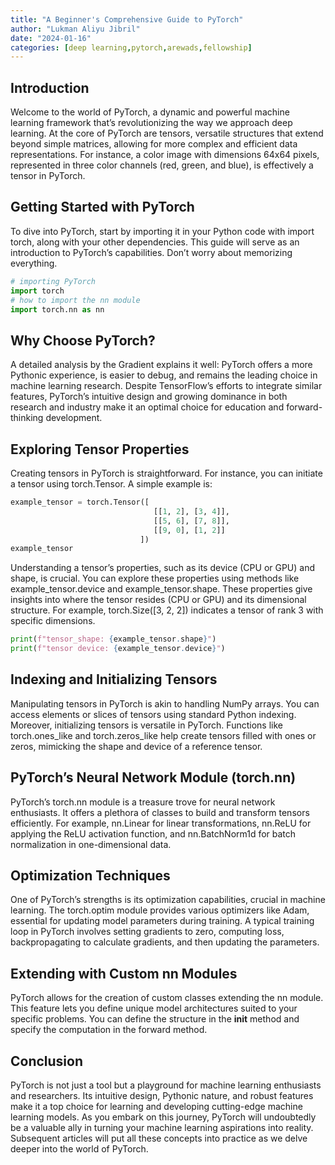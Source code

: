 ```yaml
---
title: "A Beginner's Comprehensive Guide to PyTorch"
author: "Lukman Aliyu Jibril"
date: "2024-01-16"
categories: [deep learning,pytorch,arewads,fellowship]
---
```


## Introduction

Welcome to the world of PyTorch, a dynamic and powerful machine learning framework that's revolutionizing the way we approach deep learning. At the core of PyTorch are tensors, versatile structures that extend beyond simple matrices, allowing for more complex and efficient data representations. For instance, a color image with dimensions 64x64 pixels, represented in three color channels (red, green, and blue), is effectively a tensor in PyTorch.

## Getting Started with PyTorch

To dive into PyTorch, start by importing it in your Python code with import torch, along with your other dependencies. This guide will serve as an introduction to PyTorch's capabilities. Don't worry about memorizing everything.

```py
# importing PyTorch
import torch
# how to import the nn module
import torch.nn as nn
```


## Why Choose PyTorch?

A detailed analysis by the Gradient explains it well: PyTorch offers a more Pythonic experience, is easier to debug, and remains the leading choice in machine learning research. Despite TensorFlow's efforts to integrate similar features, PyTorch's intuitive design and growing dominance in both research and industry make it an optimal choice for education and forward-thinking development.

## Exploring Tensor Properties

Creating tensors in PyTorch is straightforward. For instance, you can initiate a tensor using torch.Tensor. A simple example is:


```py
example_tensor = torch.Tensor([
                                [[1, 2], [3, 4]],
                                [[5, 6], [7, 8]],
                                [[9, 0], [1, 2]]
                             ])
example_tensor
```


Understanding a tensor's properties, such as its device (CPU or GPU) and shape, is crucial. You can explore these properties using methods like example_tensor.device and example_tensor.shape. These properties give insights into where the tensor resides (CPU or GPU) and its dimensional structure. For example, torch.Size([3, 2, 2]) indicates a tensor of rank 3 with specific dimensions.

```py
print(f"tensor_shape: {example_tensor.shape}")
print(f"tensor device: {example_tensor.device}")

```

## Indexing and Initializing Tensors

Manipulating tensors in PyTorch is akin to handling NumPy arrays. You can access elements or slices of tensors using standard Python indexing. Moreover, initializing tensors is versatile in PyTorch. Functions like torch.ones_like and torch.zeros_like help create tensors filled with ones or zeros, mimicking the shape and device of a reference tensor.


## PyTorch's Neural Network Module (torch.nn)

PyTorch's torch.nn module is a treasure trove for neural network enthusiasts. It offers a plethora of classes to build and transform tensors efficiently. For example, nn.Linear for linear transformations, nn.ReLU for applying the ReLU activation function, and nn.BatchNorm1d for batch normalization in one-dimensional data.

## Optimization Techniques

One of PyTorch's strengths is its optimization capabilities, crucial in machine learning. The torch.optim module provides various optimizers like Adam, essential for updating model parameters during training. A typical training loop in PyTorch involves setting gradients to zero, computing loss, backpropagating to calculate gradients, and then updating the parameters.


## Extending with Custom nn Modules

PyTorch allows for the creation of custom classes extending the nn module. This feature lets you define unique model architectures suited to your specific problems. You can define the structure in the __init__ method and specify the computation in the forward method.


## Conclusion

PyTorch is not just a tool but a playground for machine learning enthusiasts and researchers. Its intuitive design, Pythonic nature, and robust features make it a top choice for learning and developing cutting-edge machine learning models. As you embark on this journey, PyTorch will undoubtedly be a valuable ally in turning your machine learning aspirations into reality. Subsequent articles will put all these concepts into practice as we delve deeper into the world of PyTorch. 
